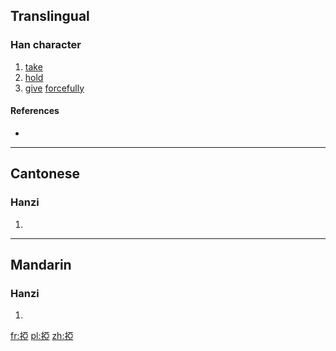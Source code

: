 {{also|挜}}
==Translingual==

===Han character===
{{Han char|rn=64|rad=手|as=08|sn=11|four=5101<sub>7</sub>|canj=手一中一 (QMLM)|ids=⿰[[扌]][[亞]]}}

# [[take]]
# [[hold]]
# [[give]] [[forcefully]]

====References====
* {{Han ref|kx=0438.010|dkj=12263|dj=0787.090|hdz=31891.010|uh=6397|ud=25495|bh=D56F|bd=54639}}

----

==Cantonese==

===Hanzi===
{{yue-hanzi|jyut=[[aa3]], [[ngaa3]], [[ngaa6]]|y=a3|sim=挜}}

# {{defn|lang=yue|sort=手08}}

----

==Mandarin==

===Hanzi===
{{cmn-hanzi|sim=挜|pin=[[yà]] ([[ya4]]), [[zhèng]] ([[zheng4]])|wg=ya<sup>4</sup>, cheng<sup>4</sup>}}

# {{defn|lang=cmn|sort=手08}}

[[fr:掗]]
[[pl:掗]]
[[zh:掗]]